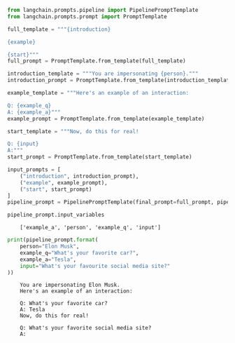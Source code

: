 ```python
from langchain.prompts.pipeline import PipelinePromptTemplate
from langchain.prompts.prompt import PromptTemplate
```


```python
full_template = """{introduction}

{example}

{start}"""
full_prompt = PromptTemplate.from_template(full_template)
```


```python
introduction_template = """You are impersonating {person}."""
introduction_prompt = PromptTemplate.from_template(introduction_template)
```


```python
example_template = """Here's an example of an interaction: 

Q: {example_q}
A: {example_a}"""
example_prompt = PromptTemplate.from_template(example_template)
```


```python
start_template = """Now, do this for real!

Q: {input}
A:"""
start_prompt = PromptTemplate.from_template(start_template)
```


```python
input_prompts = [
    ("introduction", introduction_prompt),
    ("example", example_prompt),
    ("start", start_prompt)
]
pipeline_prompt = PipelinePromptTemplate(final_prompt=full_prompt, pipeline_prompts=input_prompts)
```


```python
pipeline_prompt.input_variables
```

<CodeOutputBlock lang="python">

```
    ['example_a', 'person', 'example_q', 'input']
```

</CodeOutputBlock>


```python
print(pipeline_prompt.format(
    person="Elon Musk",
    example_q="What's your favorite car?",
    example_a="Tesla",
    input="What's your favourite social media site?"
))
```

<CodeOutputBlock lang="python">

```
    You are impersonating Elon Musk.
    Here's an example of an interaction: 
    
    Q: What's your favorite car?
    A: Tesla
    Now, do this for real!
    
    Q: What's your favorite social media site?
    A:
    
```

</CodeOutputBlock>
